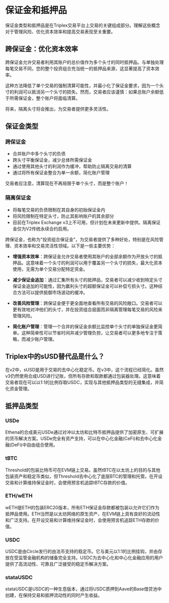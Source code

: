# 保证金和抵押品

保证金类型和抵押品是在Triplex交易平台上交易的关键组成部分。理解这些概念对于管理风险、优化资本效率和提高交易表现至关重要。

## 跨保证金：优化资本效率

跨保证金允许交易者利用其账户的总价值作为多个头寸的同时抵押品。与单独处理每笔交易不同，您的整个投资组合充当统一的抵押品来源，这显著提高了资本效率。

这种方法降低了单个交易的强制清算可能性，并最小化了保证金要求，因为一个头寸的利润可以抵消另一个头寸的损失。然而，交易者应该谨慎：如果总账户余额低于所需保证金，整个账户将面临清算。

将来，隔离头寸将会推出，为交易者提供更多灵活性。

## 保证金类型

### 跨保证金

- 合并账户中多个头寸的负债
- 跨头寸平衡保证金，减少总体所需保证金
- 通过使用其他头寸的利润作为缓冲，帮助防止隔离交易的清算
- 通过将所有保证金整合为单一余额，简化账户管理


<Callout type="warning">
交易者应注意，清算现在不再局限于单个头寸，而是整个账户！
</Callout>

### 隔离保证金

- 将每笔交易的负债限制在其自身的初始保证金内
- 将风险限制在特定头寸，防止其影响账户的其余部分
- 目前在Triplex Exchange v3上不可用，但计划在未来更新中提供。隔离保证金仅为V2传统永续合约启用。

跨保证金，也称为"投资组合保证金"，为交易者提供了多种好处，特别是在风险管理、资本效率和交易灵活性领域。以下是一些主要优势：

- **增强资本效率**：跨保证金允许交易者使用其账户的全部余额作为开放头寸的抵押品。这意味着一个头寸的利润可以用于覆盖另一个头寸的损失，最大化资本使用，无需为单个交易分配特定资金。

- **减少保证金追加**：通过汇集所有头寸的抵押品，交易者可以减少收到特定头寸保证金追加的可能性，因为赢利头寸的超额保证金可以补偿亏损头寸。这种综合方法可以提供抵御市场波动的缓冲。

- **改善风险管理**：跨保证金便于更全面地查看所有交易的风险敞口。交易者可以更有效地对冲他们的头寸，并在投资组合层面而非隔离管理每笔交易的风险来管理风险。

- **简化账户管理**：管理一个合并的保证金余额比监控单个头寸的单独保证金更简单。这种简单性可以节省时间并减少管理负担，让交易者可以更多地专注于策略，而减少账户管理。

## Triplex中的sUSD替代品是什么？

在v2中，sUSD是用于交易的去中心化稳定币。在v3中，这个流程已经简化。虽然v3仍然使用合成USD进行记账，但所有存款和取款都通过包装器处理。这意味着交易者现在可以以1:1的比例存取USDC，实现与其他抵押品类型的无缝集成，并简化资金管理。

## 抵押品类型

### USDe

Ethena的合成美元USDe通过对冲以太坊和比特币抵押品提供了加密原生、可扩展的货币解决方案。USDe完全有资产支持，可以在中心化金融(CeFi)和去中心化金融(DeFi)中自由组合使用。

### tBTC

Threshold的包装比特币可在EVM链上交易。虽然tBTC在以太坊上的目的与其他包装资产和稳定币类似，但Threshold去中心化了底层BTC的管理和托管。在开设交易和计算维持保证金时，会使用预言机追踪tBTC存款的价值。

### ETH/wETH

wETH是ETH的包装ERC20版本，所有ETH保证金存款都被包装以允许它们作为抵押品使用。ETH当然是以太坊网络的原生资产，在EVM链上具有良好的流动性和广泛支持。在开设交易和计算维持保证金时，会使用预言机追踪ETH存款的价值。

### USDC

USDC是由Circle发行的由法币支持的稳定币。它与美元以1:1的比例挂钩，并由存放在受监管金融机构的储备完全支持。USDC为去中心化和中心化金融应用的用户提供了高流动性、可靠且广泛接受的稳定币解决方案。

### stataUSDC

stataUSDC是USDC的一种生息版本，通过将USDC质押到Aave的Base借贷池中创建，在保持交易和抵押流动性的同时产生收益。 